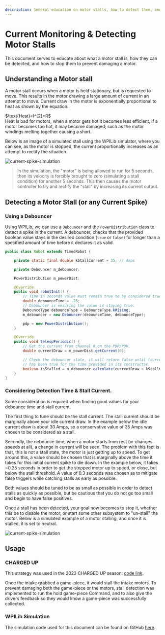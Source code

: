 ```yaml
---
description: General education on motor stalls, how to detect them, and how to react to prevent them.
---
```

# Current Monitoring & Detecting Motor Stalls

This document serves to educate about what a motor stall is,
how they can be detected, and how to stop them to prevent damaging a motor.

## Understanding a Motor stall


A motor stall occurs when a motor is held stationary, but is requested to move.
This results in the motor drawing a large amount of current in an attempt to move.
Current draw in the motor is exponentially proportional to heat as shown by the equation:
<div style={{display: "flex",justifyContent: "center",}}>
$\text{Heat}=I^{2}*R$
</div>
Heat is bad for motors, when a motor gets hot it becomes less efficient,
if a motor becomes too hot, it may become damaged;
such as the motor windings melting together causing a short.

Below is an image of a simulated stall using the WPILib simulator, where you can see,
as the motor is stopped, the current proportionally increases as an attempt to rectify the situation.

![current-spike-simulation](/programming/current-monitoring/current-spike-sim.png)

> In the simulation, the "motor" is being allowed to run for 5 seconds,
> then its velocity is forcibly brought to zero \(simulating a stall condition) for another 5 seconds.
> This then causes the motor controller to try and rectify the "stall" by increasing its current output.

## Detecting a Motor Stall (or any Current Spike)

### Using a Debouncer
Using WPILib, we can use a `Debouncer` and the `PowerDistribution` class to detect a spike in the current.
A debouncer, checks that the provided boolean value stays in the desired condition
(`true` or `false`) for longer than a specified amount of time before it declares it as valid.

```java showLineNumbers, filename="Robot.java"
public class Robot extends TimedRobot {

    private static final double kStallCurrent = 35; // Amps

    private Debouncer m_debouncer;

    PowerDistribution m_powerDist;

    @Override
    public void robotInit() {
        // Time in seconds value must remain true to be considered true.
        double debounceTime = .25;
        // Debouncer is ensuring the value is staying true.
        DebounceType debounceType = DebounceType.kRising;
        m_debouncer = new Debouncer(debounceTime, debounceType);

        pdp = new PowerDistribution();
    }

    @Override
    public void teleopPeriodic() {
        // Get the current from channel 0 on the PDP/PDH.
        double currentDraw = m_powerDist.getCurrent(0);

        // Check the debouncer state, it will return false until (currentDraw > kStallCurrent)
        // has been true for the time provided in its constructor.
        boolean isStalled = m_debouncer.calculate(currentDraw > kStallCurrent);
    }
}
```

### Considering Detection Time & Stall Current.
Some consideration is required when finding good values for your debounce time and stall current.

The first thing to tune should be the stall current. The stall current should be marginally above your idle current draw.
In the example below the idle current draw is about 30 Amps,
so a conservative value of 35 Amps was chosen to be considered as a stall.

Secondly, the debounce time, when a motor starts from rest \(or changes speeds at all), a change in current will be seen.
The problem with this fact is that, this is not a stall state, the motor is just getting up to speed.
To get around this, a value should be chosen that is marginally above the time it takes for this initial current spike to die down.
In the example below, it takes ~0.25 seconds in order to get the stopped motor up to speed, or close, but below the stall threshold.
A value of 0.3 seconds was chosen as to mitigate false triggers while catching stalls as early as possible.

Both values should be tuned to be as small as possible in order to detect stalls as quickly as possible,
but be cautious that you do not go too small and begin to have false positives.

Once a stall has been detected, your goal now becomes to stop it, whether this be to disable the motor,
or start some other subsystem to "un-stall" the motor. Below is a simulated example of a motor stalling,
and once it is stalled, it is set to neutral.

![current-spike-simulation](/programming/current-monitoring/stall-stopped.png)

## Usage

### CHARGED UP
This strategy was used in the 2023 CHARGED UP season: [code link](https://github.com/Tigerbotics7125/FRC2023/blob/main/src/main/java/io/github/tigerbotics7125/robot/subsystem/Intake.java#L167).

Once the intake  grabbed a game-piece, it would stall the intake motors.
To prevent damaging both the game-piece or the motors, stall detection was implemented to run the hold game-piece Command,
and to also give the drivers feedback so they would know a game-piece was successfully collected.

### WPILib Simulation
The simulation code used for this document can be found on GitHub [here](https://github.com/Tigerbotics7125/motor-stall-detection-sim).